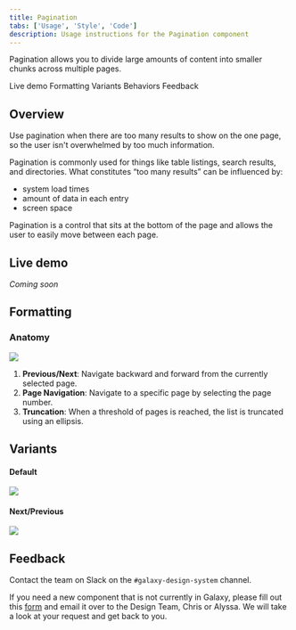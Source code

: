 ```yaml
---
title: Pagination
tabs: ['Usage', 'Style', 'Code']
description: Usage instructions for the Pagination component
---
```


<PageDescription>

Pagination allows you to divide large amounts of content into smaller chunks across multiple pages.

</PageDescription>

<AnchorLinks>

<AnchorLink>Live demo</AnchorLink>
<AnchorLink>Formatting</AnchorLink>
<AnchorLink>Variants</AnchorLink>
<AnchorLink>Behaviors</AnchorLink>
<AnchorLink>Feedback</AnchorLink>

</AnchorLinks>

## Overview

Use pagination when there are too many results to show on the one page, so the user isn't overwhelmed by too much information.

Pagination is commonly used for things like table listings, search results, and directories. What constitutes “too many results” can be influenced by:

- system load times
- amount of data in each entry
- screen space

Pagination is a control that sits at the bottom of the page and allows the user to easily move between each page.

## Live demo

*Coming soon*

## Formatting

### Anatomy

<Row>
<Column colLg={10}>

<img src="https://res.cloudinary.com/dgcfg5cwe/image/upload/v1644647985/pagination-anatomy_rasg4v.svg"></img>

</Column>
</Row>


1. **Previous/Next**: Navigate backward and forward from the currently selected page.
2. **Page Navigation**: Navigate to a specific page by selecting the page number.
3. **Truncation**: When a threshold of pages is reached, the list is truncated using an ellipsis.

## Variants

#### Default

<Row>
<Column colLg={8}>

<img src="https://res.cloudinary.com/dgcfg5cwe/image/upload/v1644648175/pagination_lecwyk.svg"></img>

</Column>
</Row>

#### Next/Previous

<Row>
<Column colLg={8}>

<img src="https://res.cloudinary.com/dgcfg5cwe/image/upload/v1644648206/pagination-next_jmarq1.svg"></img>

</Column>
</Row>

## Feedback

Contact the team on Slack on the ```#galaxy-design-system``` channel. 

If you need a new component that is not currently in Galaxy, please fill out this <a href="https://docs.google.com/document/d/1heu6QMCxnE8Hnu1AtyucOzcduhUYSyDmg5SEj05Rqb0/edit">form</a> and email it over to the Design Team, Chris or Alyssa. We will take a look at your request and get back to you.
